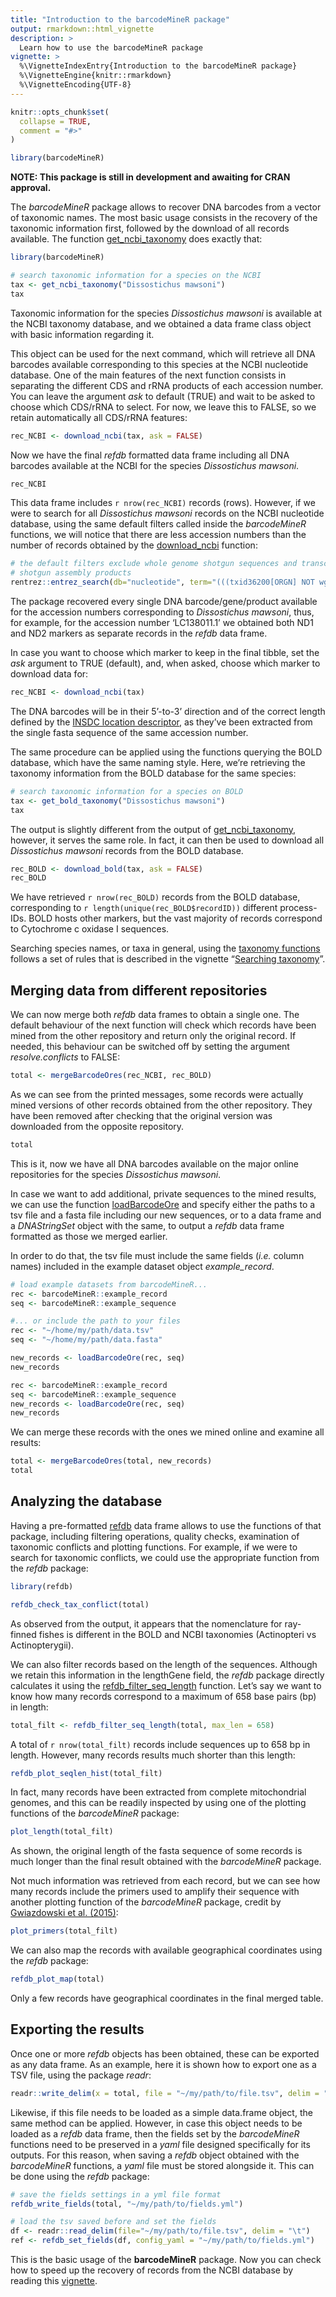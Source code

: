```yaml
---
title: "Introduction to the barcodeMineR package"
output: rmarkdown::html_vignette
description: >
  Learn how to use the barcodeMineR package
vignette: >
  %\VignetteIndexEntry{Introduction to the barcodeMineR package}
  %\VignetteEngine{knitr::rmarkdown}
  %\VignetteEncoding{UTF-8}
---
```


```r
knitr::opts_chunk$set(
  collapse = TRUE,
  comment = "#>"
)
```
```r
library(barcodeMineR)
```

**NOTE: This package is still in development and awaiting for CRAN approval.**

The _barcodeMineR_ package allows to recover DNA barcodes from a vector of taxonomic names.
The most basic usage consists in the recovery of the taxonomic information first, followed by the download of all records available. The function [get_ncbi_taxonomy](https://matteoce.github.io/barcodeMineR/reference/get_ncbi_taxonomy.html) does exactly that:

```r
library(barcodeMineR)

# search taxonomic information for a species on the NCBI
tax <- get_ncbi_taxonomy("Dissostichus mawsoni")
tax
```

Taxonomic information for the species _Dissostichus mawsoni_ is available at the NCBI taxonomy database, and we obtained a data frame class object with basic information regarding it.

This object can be used for the next command, which will retrieve all DNA barcodes available corresponding to this species at the NCBI nucleotide database. One of the main features of the next function consists in separating the different CDS and rRNA products of each accession number. You can leave the argument _ask_ to default (TRUE) and wait to be asked to choose which CDS/rRNA to select. For now, we leave this to FALSE, so we retain automatically all CDS/rRNA features:

```r
rec_NCBI <- download_ncbi(tax, ask = FALSE)

```

Now we have the final _refdb_ formatted data frame including all DNA barcodes available at the NCBI for the species _Dissostichus mawsoni_.

```r
rec_NCBI
```

This data frame includes `r nrow(rec_NCBI)` records (rows). However, if we were to search for all _Dissostichus mawsoni_ records on the NCBI nucleotide database, using the same default filters called inside the _barcodeMineR_ functions, we will notice that there are less accession numbers than the number of records obtained by the [download_ncbi](https://matteoce.github.io/barcodeMineR/reference/download_ncbi.html) function:

```r
# the default filters exclude whole genome shotgun sequences and transcribed 
# shotgun assembly products
rentrez::entrez_search(db="nucleotide", term="(((txid36200[ORGN] NOT wgs[Keyword]) NOT tsa[Keyword]) AND biomol_genomic[PROP]) AND (cds[Feature key] OR rrna[Feature key])")
```

The package recovered every single DNA barcode/gene/product available for the accession numbers corresponding
to _Dissostichus mawsoni_, thus, for example, for the accession number 'LC138011.1' we obtained both ND1 and ND2 markers as separate records in the _refdb_ data frame.

In case you want to choose which marker to keep in the final tibble, set the _ask_ argument to TRUE (default), and, when asked, choose which marker to download data for:

```r
rec_NCBI <- download_ncbi(tax)
```

The DNA barcodes will be in their 5'-to-3' direction and of the correct length defined by the [INSDC location descriptor](https://www.insdc.org/submitting-standards/feature-table/#3.4.3), as they've been extracted from the single fasta sequence of the same accession number.

The same procedure can be applied using the functions querying the BOLD database, which have the same naming style. Here, we're retrieving the taxonomy information from the BOLD database for the same species:

```r
# search taxonomic information for a species on BOLD
tax <- get_bold_taxonomy("Dissostichus mawsoni")
tax

```

The output is slightly different from the output of [get_ncbi_taxonomy](https://matteoce.github.io/barcodeMineR/reference/get_ncbi_taxonomy.html), however, it serves the same role. In fact, it can then be used to download all _Dissostichus mawsoni_ records from the BOLD database.

```r
rec_BOLD <- download_bold(tax, ask = FALSE)
rec_BOLD
```

We have retrieved `r nrow(rec_BOLD)` records from the BOLD database, corresponding to `r length(unique(rec_BOLD$recordID))` different process-IDs. BOLD hosts other markers, but the vast majority of records correspond to Cytochrome c oxidase I sequences.

Searching species names, or taxa in general, using the [taxonomy functions](https://matteoce.github.io/barcodeMineR/reference/index.html#taxonomy) follows a set of rules that is described in the vignette "[Searching taxonomy](https://matteoce.github.io/barcodeMineR/articles/taxonomy_barcodeMineR.html)".

## Merging data from different repositories

We can now merge both _refdb_ data frames to obtain a single one. The default behaviour of the next function will check which records have been mined from the other repository and return only the original record. If needed, this behaviour can be switched off by setting the argument _resolve.conflicts_ to FALSE:

```r
total <- mergeBarcodeOres(rec_NCBI, rec_BOLD)
```

As we can see from the printed messages, some records were actually mined versions of other records obtained from the other repository. They have been removed after checking that the original version was downloaded from the opposite repository.

```r
total
```

This is it, now we have all DNA barcodes available on the major online repositories for the species _Dissostichus mawsoni_. 

In case we want to add additional, private sequences to the mined results, we can use the function [loadBarcodeOre](https://matteoce.github.io/barcodeMineR/reference/loadBarcodeOre.html) and specify either the paths to a tsv file and a fasta file including our new sequences, or to a data frame and a _DNAStringSet_ object with the same, to output a _refdb_ data frame formatted as those we merged earlier. 

In order to do that, the tsv file must include the same fields (*i.e.* column names) included in the example dataset object _example_record_.

```r
# load example datasets from barcodeMineR...
rec <- barcodeMineR::example_record
seq <- barcodeMineR::example_sequence

#... or include the path to your files
rec <- "~/home/my/path/data.tsv"
seq <- "~/home/my/path/data.fasta"

new_records <- loadBarcodeOre(rec, seq)
new_records
```
```r
rec <- barcodeMineR::example_record
seq <- barcodeMineR::example_sequence
new_records <- loadBarcodeOre(rec, seq)
new_records
```

We can merge these records with the ones we mined online and examine all results:

```r
total <- mergeBarcodeOres(total, new_records)
total
```

## Analyzing the database

Having a pre-formatted [refdb](https://fkeck.github.io/refdb/index.html) data frame allows to use the functions of that package, including filtering operations, quality checks, examination of taxonomic conflicts and plotting functions. For example, if we were to search for taxonomic conflicts, we could use the appropriate function from the _refdb_ package:

```r
library(refdb)

refdb_check_tax_conflict(total)
```

As observed from the output, it appears that the nomenclature for ray-finned fishes is different in the BOLD and NCBI taxonomies (Actinopteri vs Actinopterygii).

We can also filter records based on the length of the sequences. Although we retain this information in the lengthGene field, the _refdb_ package directly calculates it using the [refdb_filter_seq_length](https://fkeck.github.io/refdb/reference/refdb_filter_seq_length.html) function. Let's say we want to know how many records correspond to a maximum of 658 base pairs (bp) in length:

```r
total_filt <- refdb_filter_seq_length(total, max_len = 658)
```

A total of `r nrow(total_filt)` records include sequences up to 658 bp in length. However, many records results much shorter than this length:

```r
refdb_plot_seqlen_hist(total_filt)
```

In fact, many records have been extracted from complete mitochondrial genomes, and this can be readily inspected by using one of the plotting functions of the _barcodeMineR_ package:

```r
plot_length(total_filt)
```

As shown, the original length of the fasta sequence of some records is much longer than the final result obtained with the _barcodeMineR_ package.

Not much information was retrieved from each record, but we can see how many records include the primers used to amplify their sequence with another plotting function of the _barcodeMineR_ package, credit by [Gwiazdowski et al. (2015)](https://journals.plos.org/plosone/article/file?id=10.1371/journal.pone.0125635&type=printable):

```r
plot_primers(total_filt)
```

We can also map the records with available geographical coordinates using the _refdb_ package:

```r
refdb_plot_map(total)
```

Only a few records have geographical coordinates in the final merged table.

## Exporting the results

Once one or more _refdb_ objects has been obtained, these can be exported as any data frame. As an example, here it is shown how to export one as a TSV file, using the package _readr_:

```r
readr::write_delim(x = total, file = "~/my/path/to/file.tsv", delim = "\t")
```

Likewise, if this file needs to be loaded as a simple data.frame object, the same method can be applied. However, in case this object needs to be loaded as a _refdb_ data frame, then the fields set by the _barcodeMineR_ functions need to be preserved in a _yaml_ file designed specifically for its outputs. For this reason, when saving a _refdb_ object obtained with the _barcodeMineR_ functions, a _yaml_ file must be stored alongside it. This can be done using the _refdb_ package:

```r
# save the fields settings in a yml file format
refdb_write_fields(total, "~/my/path/to/fields.yml")

# load the tsv saved before and set the fields 
df <- readr::read_delim(file="~/my/path/to/file.tsv", delim = "\t")
ref <- refdb_set_fields(df, config_yaml = "~/my/path/to/fields.yml")
```

This is the basic usage of the __barcodeMineR__ package. Now you can check how to speed up the recovery of records from the NCBI database by reading this [vignette](https://matteoce.github.io/barcodeMineR/articles/api_rate_barcodeMineR.html).

